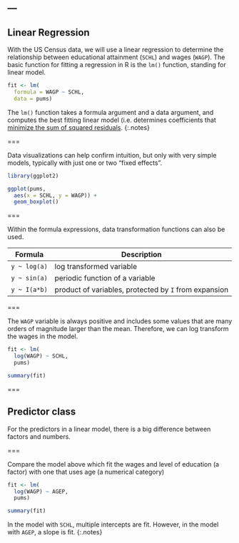 ---
---

## Linear Regression

With the US Census data, we will use a linear regression to determine the relationship between educational attainment (`SCHL`) and wages (`WAGP`). The basic function for fitting a regression in R is the `lm()` function,
standing for linear model.

```r
fit <- lm(
  formula = WAGP ~ SCHL,
  data = pums)
```

The `lm()` function takes a formula argument and a data argument, and computes
the best fitting linear model (i.e. determines coefficients that [minimize the
sum of squared residuals].
{:.notes}

[minimize the sum of squared residuals]: https://en.wikipedia.org/wiki/Linear_least_squares_(mathematics)

===

Data visualizations can help confirm intuition, but only with very simple
models, typically with just one or two "fixed effects".

```r
library(ggplot2)

ggplot(pums,
  aes(x = SCHL, y = WAGP)) +
  geom_boxplot()
```

===

Within the formula expressions, data transformation functions can also be used. 

| Formula      | Description |
|--------------|-------------|
| `y ~ log(a)` | log transformed variable |
| `y ~ sin(a)` | periodic function of a variable |
| `y ~ I(a*b)` | product of variables, protected by `I` from expansion |

===

The `WAGP` variable is always positive and includes some values that
are many orders of magnitude larger than the mean. Therefore, we can log transform the wages in the model.

```r
fit <- lm(
  log(WAGP) ~ SCHL,
  pums)
```

```r
summary(fit)
```

===

## Predictor class

For the predictors in a linear model, there is a big difference between factors and numbers.

===

Compare the model above which fit the wages and level of education (a factor) with one that uses age (a numerical category)

```r
fit <- lm(
  log(WAGP) ~ AGEP,
  pums)
```

```r
summary(fit)
```

In the model with `SCHL`, multiple intercepts are fit. However, in the model with `AGEP`, a slope is fit.
{:.notes}
